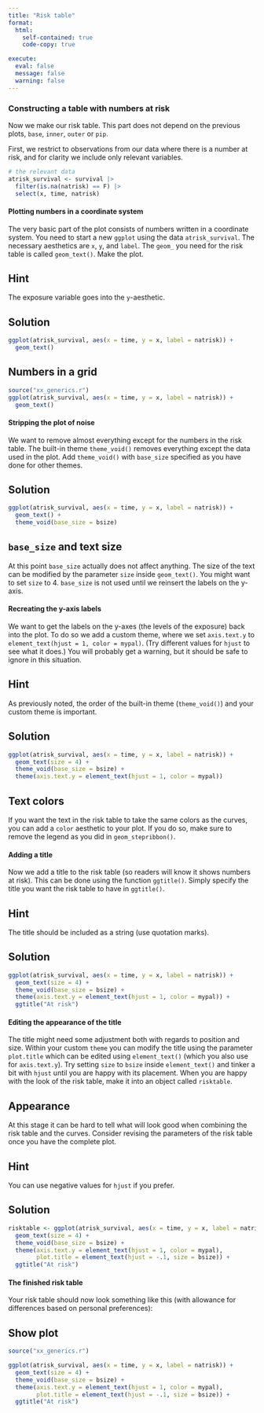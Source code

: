 ```yaml
---
title: "Risk table"
format:
  html:
    self-contained: true
    code-copy: true

execute:
  eval: false
  message: false
  warning: false
---
```

### Constructing a table with numbers at risk
Now we make our risk table. This part does not depend on the previous plots, `base`, `inner`, `outer` or `pip`.

First, we restrict to observations from our data where there is a number at risk, and for clarity we include only relevant variables.

```r
# the relevant data
atrisk_survival <- survival |>
  filter(is.na(natrisk) == F) |>
  select(x, time, natrisk)
```

#### Plotting numbers in a coordinate system
The very basic part of the plot consists of numbers written in a coordinate system. You need to start a new `ggplot` using the data `atrisk_survival`. The necessary aesthetics are `x`, `y`, and `label`. The `geom_` you need for the risk table is called `geom_text()`. Make the plot.

::: {.callout-tip collapse="true" appearance="simple"}
## Hint

The exposure variable goes into the `y`-aesthetic.
:::

::: {.callout-tip collapse="true" appearance="simple"}
## Solution

```r
ggplot(atrisk_survival, aes(x = time, y = x, label = natrisk)) +
  geom_text()
```
:::

::: {.callout-note collapse="true" appearance="default" icon="false"}
## Numbers in a grid

```r
source("xx_generics.r")
ggplot(atrisk_survival, aes(x = time, y = x, label = natrisk)) +
  geom_text()
```
:::

#### Stripping the plot of noise
We want to remove almost everything except for the numbers in the risk table. The built-in theme `theme_void()` removes everything except the data used in the plot. Add `theme_void()` with `base_size` specified as you have done for other themes.

::: {.callout-tip collapse="true" appearance="simple"}
## Solution

```r
ggplot(atrisk_survival, aes(x = time, y = x, label = natrisk)) +
  geom_text() +
  theme_void(base_size = bsize)
```
:::
::: {.callout-note appearance="default"}
## `base_size` and text size
At this point `base_size` actually does not affect anything. The size of the text can be modified by the parameter `size` inside `geom_text()`. You might want to set `size` to 4. `base_size` is not used until we reinsert the labels on the y-axis.
:::
#### Recreating the y-axis labels
We want to get the labels on the y-axes (the levels of the exposure) back into the plot. To do so we add a custom theme, where we set `axis.text.y` to `element_text(hjust = 1, color = mypal)`. (Try different values for `hjust` to see what it does.) You will probably get a warning, but it should be safe to ignore in this situation.

::: {.callout-tip collapse="true" appearance="simple"}
## Hint
As previously noted, the order of the built-in theme (`theme_void()`) and your custom theme is important.
:::

::: {.callout-tip collapse="true" appearance="simple"}
## Solution

```r
ggplot(atrisk_survival, aes(x = time, y = x, label = natrisk)) +
  geom_text(size = 4) +
  theme_void(base_size = bsize) +
  theme(axis.text.y = element_text(hjust = 1, color = mypal))
```
:::

::: {.callout-note appearance="default"}
## Text colors
If you want the text in the risk table to take the same colors as the curves, you can add a `color` aesthetic to your plot. If you do so, make sure to remove the legend as you did in `geom_stepribbon()`.
:::

#### Adding a title
Now we add a title to the risk table (so readers will know it shows numbers at risk). This can be done using the function `ggtitle()`. Simply specify the title you want the risk table to have in `ggtitle()`.

::: {.callout-tip collapse="true" appearance="simple"}
## Hint
The title should be included as a string (use quotation marks).
:::

::: {.callout-tip collapse="true" appearance="simple"}
## Solution

```r
ggplot(atrisk_survival, aes(x = time, y = x, label = natrisk)) +
  geom_text(size = 4) +
  theme_void(base_size = bsize) +
  theme(axis.text.y = element_text(hjust = 1, color = mypal)) +
  ggtitle("At risk")
```
:::

#### Editing the appearance of the title
The title might need some adjustment both with regards to position and size. Within your custom `theme` you can modify the title using the parameter `plot.title` which can be edited using `element_text()` (which you also use for `axis.text.y`). Try setting `size` to `bsize` inside `element_text()` and tinker a bit with `hjust` until you are happy with its placement. When you are happy with the look of the risk table, make it into an object called `risktable`.

::: {.callout-note appearance="default"}
## Appearance
At this stage it can be hard to tell what will look good when combining the risk table and the curves. Consider revising the parameters of the risk table once you have the complete plot.
:::

::: {.callout-tip collapse="true" appearance="simple"}
## Hint
You can use negative values for `hjust` if you prefer.
:::

::: {.callout-tip collapse="true" appearance="simple"}
## Solution

```r
risktable <- ggplot(atrisk_survival, aes(x = time, y = x, label = natrisk)) +
  geom_text(size = 4) +
  theme_void(base_size = bsize) +
  theme(axis.text.y = element_text(hjust = 1, color = mypal),
        plot.title = element_text(hjust = -.1, size = bsize)) +
  ggtitle("At risk")
```
:::

#### The finished risk table
Your risk table should now look something like this (with allowance for differences based on personal preferences):

::: {.callout-note collapse="true" appearance="default" icon="false"}
## Show plot
```r
source("xx_generics.r")

ggplot(atrisk_survival, aes(x = time, y = x, label = natrisk)) +
  geom_text(size = 4) +
  theme_void(base_size = bsize) +
  theme(axis.text.y = element_text(hjust = 1, color = mypal),
        plot.title = element_text(hjust = -.1, size = bsize)) +
  ggtitle("At risk")
```
:::